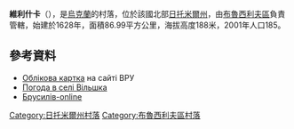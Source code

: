{{coord|50|13|59|N|29|39|14|E|scale:30000|display=title}}

'''維利什卡'''（{{lang-uk|Вільшка}}），是[[烏克蘭|烏克蘭]]的村落，位於該國北部[[日托米爾州|日托米爾州]]，由[[布魯西利夫區|布魯西利夫區]]負責管轄，始建於1628年，面積86.99平方公里，海拔高度188米，2001年人口185。

==參考資料==
* [http://w1.c1.rada.gov.ua/pls/z7502/A005?rdat1=18.05.2011&rf7571=8917 Облікова картка]{{dead link|date=2018年4月 |bot=InternetArchiveBot |fix-attempted=yes }} на сайті ВРУ {{ref-uk}}
* [http://weather.in.ua/ua/zhitomirskaja/4098 Погода в селі Вільшка] {{Wayback|url=http://weather.in.ua/ua/zhitomirskaja/4098 |date=20160831221759 }} {{ref-uk}}
* [https://web.archive.org/web/20160723155344/http://www.brusilov.org.ua/Brus_rayon/vilshka.htm Брусилів-online] {{ref-uk}}

{{DEFAULTSORT:Вільшка}}
[[Category:日托米爾州村落|Category:日托米爾州村落]]
[[Category:布魯西利夫區村落|Category:布魯西利夫區村落]]


{{Zhytomyr-geo-stub}}